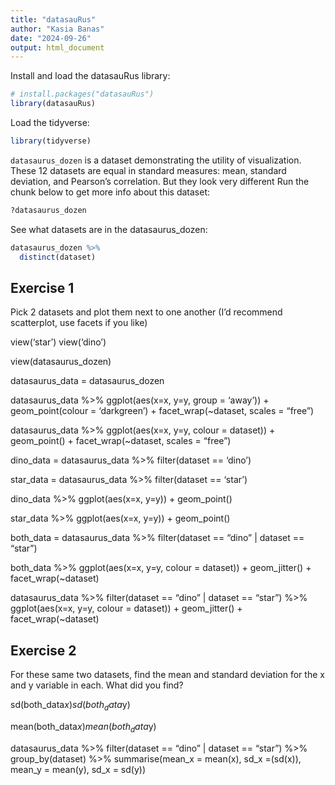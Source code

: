 ```yaml
---
title: "datasauRus"
author: "Kasia Banas"
date: "2024-09-26"
output: html_document
---
```


Install and load the datasauRus library:

```r
# install.packages("datasauRus")
library(datasauRus)
```

Load the tidyverse: 
```r
library(tidyverse)
```

`datasaurus_dozen` is a dataset demonstrating the utility of visualization. 
These 12 datasets are equal in standard measures: mean, standard deviation, 
and Pearson's correlation. But they look very different
Run the chunk below to get more info about this dataset:

```r
?datasaurus_dozen
```

See what datasets are in the datasaurus_dozen:

```r
datasaurus_dozen %>% 
  distinct(dataset)
```

## Exercise 1
Pick 2 datasets and plot them next to one another
(I'd recommend scatterplot, use facets if you like)

view('star')
view('dino')

view(datasaurus_dozen)

datasaurus_data = datasaurus_dozen

datasaurus_data %>% 
  ggplot(aes(x=x, y=y, group = 'away')) +
  geom_point(colour = 'darkgreen') +
  facet_wrap(~dataset, scales = "free")
  
datasaurus_data %>% 
  ggplot(aes(x=x, y=y, colour = dataset)) +
  geom_point() +
  facet_wrap(~dataset, scales = "free")
  
dino_data = datasaurus_data %>%
  filter(dataset == 'dino')
  
star_data = datasaurus_data %>%
  filter(dataset == 'star')
  
dino_data %>% 
ggplot(aes(x=x, y=y)) +
geom_point()
  
star_data %>% 
ggplot(aes(x=x, y=y)) +
geom_point()

both_data = datasaurus_data %>% 
  filter(dataset == "dino" | dataset == "star")
  
both_data %>% 
  ggplot(aes(x=x, y=y, colour = dataset)) +
  geom_jitter() +
  facet_wrap(~dataset)
  
datasaurus_data %>% 
  filter(dataset == "dino" | dataset == "star") %>%
  ggplot(aes(x=x, y=y, colour = dataset)) +
  geom_jitter() +
  facet_wrap(~dataset)
  

## Exercise 2
For these same two datasets, find the mean and standard deviation
for the x and y variable in each. What did you find? 

sd(both_data$x)
sd(both_data$y)

mean(both_data$x)
mean(both_data$y)

datasaurus_data %>% 
  filter(dataset == "dino" | dataset == "star") %>% 
  group_by(dataset) %>% 
  summarise(mean_x = mean(x), sd_x =(sd(x)), mean_y = mean(y), sd_x = sd(y))

